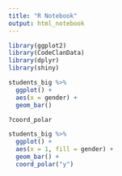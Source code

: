 ```yaml
---
title: "R Notebook"
output: html_notebook
---
```


```r
library(ggplot2)
library(CodeClanData)
library(dplyr)
library(shiny)
```

```r
students_big %>% 
  ggplot() +
  aes(x = gender) +
  geom_bar()
```

```r
?coord_polar
```


```r
students_big %>% 
  ggplot() +
  aes(x = 1, fill = gender) +
  geom_bar() +
  coord_polar("y")
```

```r

```




